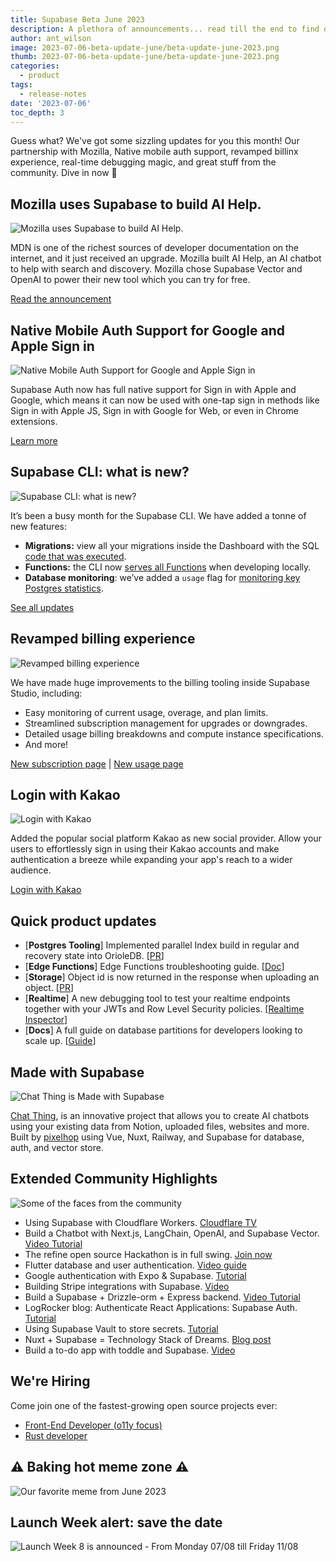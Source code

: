 ```yaml
---
title: Supabase Beta June 2023
description: A plethora of announcements... read till the end to find out when is the new Launch Week
author: ant_wilson
image: 2023-07-06-beta-update-june/beta-update-june-2023.png
thumb: 2023-07-06-beta-update-june/beta-update-june-2023.png
categories:
  - product
tags:
  - release-notes
date: '2023-07-06'
toc_depth: 3
---
```


Guess what? We've got some sizzling updates for you this month! Our partnership with Mozilla, Native mobile auth support, revamped billinx experience, real-time debugging magic, and great stuff from the community. Dive in now 🤿

## Mozilla uses Supabase to build AI Help.

![Mozilla uses Supabase to build AI Help.](https://obuldanrptloktxcffvn.supabase.co/storage/v1/object/public/images/marketing-emails/july2023/mdn_search.png)

MDN is one of the richest sources of developer documentation on the internet, and it just received an upgrade. Mozilla built AI Help, an AI chatbot to help with search and discovery. Mozilla chose Supabase Vector and OpenAI to power their new tool which you can try for free.

[Read the announcement](https://developer.mozilla.org/en-US/blog/introducing-ai-help/)

## Native Mobile Auth Support for Google and Apple Sign in

![Native Mobile Auth Support for Google and Apple Sign in](https://obuldanrptloktxcffvn.supabase.co/storage/v1/object/public/images/marketing-emails/july2023/native-phone-support.png)

Supabase Auth now has full native support for Sign in with Apple and Google, which means it can now be used with one-tap sign in methods like Sign in with Apple JS, Sign in with Google for Web, or even in Chrome extensions.

[Learn more](https://supabase.com/blog/native-mobile-auth)

## Supabase CLI: what is new?

![Supabase CLI: what is new?](https://obuldanrptloktxcffvn.supabase.co/storage/v1/object/public/images/marketing-emails/july2023/supabase-cli-cache-hi.png)

It’s been a busy month for the Supabase CLI. We have added a tonne of new features:

- **Migrations:** view all your migrations inside the Dashboard with the SQL [code that was executed](https://github.com/supabase/cli/pull/1181).
- **Functions:** the CLI now [serves all Functions](https://github.com/supabase/cli/pull/1171) when developing locally.
- **Database monitoring**: we’ve added a `usage` flag for [monitoring key Postgres statistics](https://github.com/supabase/cli/pull/1070).

[See all updates](https://github.com/supabase/cli/releases)

## Revamped billing experience

![Revamped billing experience](https://obuldanrptloktxcffvn.supabase.co/storage/v1/object/public/images/marketing-emails/july2023/billing.png)

We have made huge improvements to the billing tooling inside Supabase Studio, including:

- Easy monitoring of current usage, overage, and plan limits.
- Streamlined subscription management for upgrades or downgrades.
- Detailed usage billing breakdowns and compute instance specifications.
- And more!

[New subscription page](https://app.supabase.com/project/_/settings/billing/subscription) | [New usage page](https://app.supabase.com/project/_/settings/billing/usage)

## Login with Kakao

![Login with Kakao](https://obuldanrptloktxcffvn.supabase.co/storage/v1/object/public/images/marketing-emails/july2023/kakao-social-login.png?t=2023-07-06T13%3A26%3A11.108Z)

Added the popular social platform Kakao as new social provider. Allow your users to effortlessly sign in using their Kakao accounts and make authentication a breeze while expanding your app's reach to a wider audience.

[Login with Kakao](https://supabase.com/docs/guides/auth/social-login/auth-kakao)

## Quick product updates

- [**Postgres Tooling**] Implemented parallel Index build in regular and recovery state into OrioleDB. [[PR](https://github.com/orioledb/orioledb/commit/8c4a50175cf39a97ac0555ea3f969fe7e40dba21)]
- [**Edge Functions**] Edge Functions troubleshooting guide. [[Doc](https://supabase.com/docs/guides/functions/troubleshooting)]
- [**Storage**] Object id is now returned in the response when uploading an object. [[PR](https://github.com/supabase/storage-api/pull/332)]
- [**Realtime**] A new debugging tool to test your realtime endpoints together with your JWTs and Row Level Security policies. [[Realtime Inspector](https://realtime.supabase.com/inspector/new)]
- [**Docs**] A full guide on database partitions for developers looking to scale up. [[Guide](https://supabase.com/docs/guides/database/partitions)]

## Made with Supabase

![Chat Thing is Made with Supabase](https://obuldanrptloktxcffvn.supabase.co/storage/v1/object/public/images/chatting-ai.png)

[Chat Thing](https://chatthing.ai/), is an innovative project that allows you to create AI chatbots using your existing data from Notion, uploaded files, websites and more. Built by [pixelhop](https://twitter.com/pixelhopio) using Vue, Nuxt, Railway, and Supabase for database, auth, and vector store.

## Extended Community Highlights

![Some of the faces from the community](https://obuldanrptloktxcffvn.supabase.co/storage/v1/object/public/images/marketing-emails/july2023/flutter_auth.png)

- Using Supabase with Cloudflare Workers. [Cloudflare TV](https://cloudflare.tv/event/using-supabase-with-cloudflare-workers/dgM90RgD)
- Build a Chatbot with Next.js, LangChain, OpenAI, and Supabase Vector. [Video Tutorial](https://www.youtube.com/watch?v=Tt45NrVIBn8)
- The refine open source Hackathon is in full swing. [Join now](https://discord.com/channels/@me/1118414473108148296/1123933930702262312)
- Flutter database and user authentication. [Video guide](https://www.youtube.com/watch?v=r7ysVtZ5Row)
- Google authentication with Expo & Supabase. [Tutorial](https://blog.spirokit.com/google-authentication-with-expo-supabase)
- Building Stripe integrations with Supabase. [Video](https://www.youtube.com/watch?v=D5kOnnB72WA)
- Build a Supabase + Drizzle-orm + Express backend. [Video Tutorial](https://www.youtube.com/watch?v=k0uC35J_xJ4)
- LogRocker blog: Authenticate React Applications: Supabase Auth. [Tutorial](https://blog.logrocket.com/authenticate-react-applications-supabase-auth/)
- Using Supabase Vault to store secrets. [Tutorial](https://makerkit.dev/blog/tutorials/supabase-vault)
- Nuxt + Supabase = Technology Stack of Dreams. [Blog post](https://dev.to/jacobandrewsky/nuxt-supabase-technology-stack-of-dreams-4dop)
- Build a to-do app with toddle and Supabase. [Video](https://www.youtube.com/watch?v=SHJ3EadcrgY)

## We're Hiring

Come join one of the fastest-growing open source projects ever:

- [Front-End Developer (o11y focus)](https://boards.greenhouse.io/supabase/jobs/4910374004)
- [Rust developer](https://boards.greenhouse.io/supabase/jobs/4917893004)

## ⚠️ Baking hot meme zone ⚠️

![Our favorite meme from June 2023](https://obuldanrptloktxcffvn.supabase.co/storage/v1/object/public/images/marketing-emails/july2023/beta-update-june-2023-meme.png)

## Launch Week alert: save the date

![Launch Week 8 is announced - From Monday 07/08 till Friday 11/08](https://obuldanrptloktxcffvn.supabase.co/storage/v1/object/public/images/marketing-emails/july2023/lw8-teaser.jpg)
